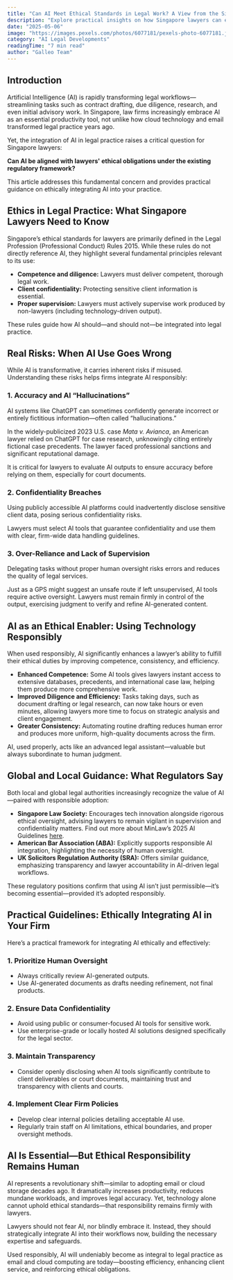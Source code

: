 ```yaml
---
title: "Can AI Meet Ethical Standards in Legal Work? A View from the Singapore Bar"
description: "Explore practical insights on how Singapore lawyers can ethically integrate AI into legal practice, balancing innovation with professional responsibility."
date: "2025-05-06"
image: "https://images.pexels.com/photos/6077181/pexels-photo-6077181.jpeg?auto=compress&cs=tinysrgb&w=1260&h=750&dpr=1"
category: "AI Legal Developments"
readingTime: "7 min read"
author: "Galleo Team"
---
```


## Introduction

Artificial Intelligence (AI) is rapidly transforming legal workflows—streamlining tasks such as contract drafting, due diligence, research, and even initial advisory work. In Singapore, law firms increasingly embrace AI as an essential productivity tool, not unlike how cloud technology and email transformed legal practice years ago.

Yet, the integration of AI in legal practice raises a critical question for Singapore lawyers:

**Can AI be aligned with lawyers' ethical obligations under the existing regulatory framework?**

This article addresses this fundamental concern and provides practical guidance on ethically integrating AI into your practice.

## Ethics in Legal Practice: What Singapore Lawyers Need to Know

Singapore’s ethical standards for lawyers are primarily defined in the Legal Profession (Professional Conduct) Rules 2015. While these rules do not directly reference AI, they highlight several fundamental principles relevant to its use:

- **Competence and diligence:** Lawyers must deliver competent, thorough legal work.
- **Client confidentiality:** Protecting sensitive client information is essential.
- **Proper supervision:** Lawyers must actively supervise work produced by non-lawyers (including technology-driven output).

These rules guide how AI should—and should not—be integrated into legal practice.

## Real Risks: When AI Use Goes Wrong

While AI is transformative, it carries inherent risks if misused. Understanding these risks helps firms integrate AI responsibly:

### 1. Accuracy and AI “Hallucinations”
AI systems like ChatGPT can sometimes confidently generate incorrect or entirely fictitious information—often called “hallucinations.”

In the widely-publicized 2023 U.S. case *Mata v. Avianca*, an American lawyer relied on ChatGPT for case research, unknowingly citing entirely fictional case precedents. The lawyer faced professional sanctions and significant reputational damage.

It is critical for lawyers to evaluate AI outputs to ensure accuracy before relying on them, especially for court documents.

### 2. Confidentiality Breaches
Using publicly accessible AI platforms could inadvertently disclose sensitive client data, posing serious confidentiality risks.

Lawyers must select AI tools that guarantee confidentiality and use them with clear, firm-wide data handling guidelines.

### 3. Over-Reliance and Lack of Supervision
Delegating tasks without proper human oversight risks errors and reduces the quality of legal services.

Just as a GPS might suggest an unsafe route if left unsupervised, AI tools require active oversight. Lawyers must remain firmly in control of the output, exercising judgment to verify and refine AI-generated content.

## AI as an Ethical Enabler: Using Technology Responsibly

When used responsibly, AI significantly enhances a lawyer’s ability to fulfill their ethical duties by improving competence, consistency, and efficiency.

- **Enhanced Competence:** Some AI tools gives lawyers instant access to extensive databases, precedents, and international case law, helping them produce more comprehensive work.
- **Improved Diligence and Efficiency:** Tasks taking days, such as document drafting or legal research, can now take hours or even minutes, allowing lawyers more time to focus on strategic analysis and client engagement.
- **Greater Consistency:** Automating routine drafting reduces human error and produces more uniform, high-quality documents across the firm.

AI, used properly, acts like an advanced legal assistant—valuable but always subordinate to human judgment.

## Global and Local Guidance: What Regulators Say

Both local and global legal authorities increasingly recognize the value of AI—paired with responsible adoption:

- **Singapore Law Society:** Encourages tech innovation alongside rigorous ethical oversight, advising lawyers to remain vigilant in supervision and confidentiality matters. Find out more about MinLaw’s 2025 AI Guidelines [here](https://www.galleo.ai/insights/minlaws-ai-guidelines-adapt-responsibly).
- **American Bar Association (ABA):** Explicitly supports responsible AI integration, highlighting the necessity of human oversight.
- **UK Solicitors Regulation Authority (SRA):** Offers similar guidance, emphasizing transparency and lawyer accountability in AI-driven legal workflows.

These regulatory positions confirm that using AI isn’t just permissible—it’s becoming essential—provided it’s adopted responsibly.

## Practical Guidelines: Ethically Integrating AI in Your Firm

Here’s a practical framework for integrating AI ethically and effectively:

### 1. Prioritize Human Oversight
- Always critically review AI-generated outputs.
- Use AI-generated documents as drafts needing refinement, not final products.

### 2. Ensure Data Confidentiality
- Avoid using public or consumer-focused AI tools for sensitive work.
- Use enterprise-grade or locally hosted AI solutions designed specifically for the legal sector.

### 3. Maintain Transparency
- Consider openly disclosing when AI tools significantly contribute to client deliverables or court documents, maintaining trust and transparency with clients and courts.

### 4. Implement Clear Firm Policies
- Develop clear internal policies detailing acceptable AI use.
- Regularly train staff on AI limitations, ethical boundaries, and proper oversight methods.

## AI Is Essential—But Ethical Responsibility Remains Human

AI represents a revolutionary shift—similar to adopting email or cloud storage decades ago. It dramatically increases productivity, reduces mundane workloads, and improves legal accuracy. Yet, technology alone cannot uphold ethical standards—that responsibility remains firmly with lawyers.

Lawyers should not fear AI, nor blindly embrace it. Instead, they should strategically integrate AI into their workflows now, building the necessary expertise and safeguards.

Used responsibly, AI will undeniably become as integral to legal practice as email and cloud computing are today—boosting efficiency, enhancing client service, and reinforcing ethical obligations.
